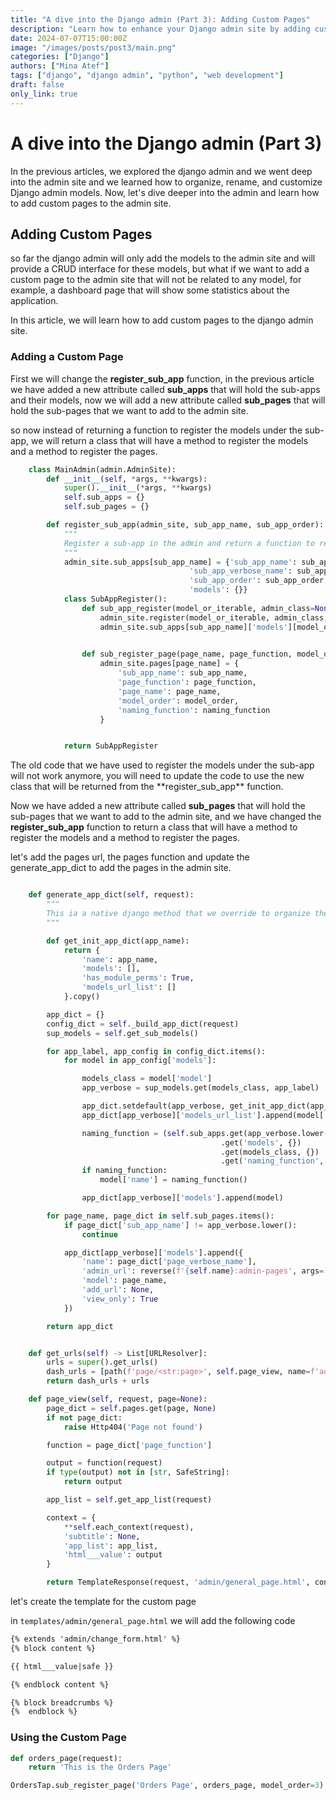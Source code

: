 ```yaml
---
title: "A dive into the Django admin (Part 3): Adding Custom Pages"
description: "Learn how to enhance your Django admin site by adding custom pages. This guide will walk you through the process of creating and integrating custom pages into the Django admin interface, providing a more tailored and functional admin experience."
date: 2024-07-07T15:00:00Z
image: "/images/posts/post3/main.png"
categories: ["Django"]
authors: ["Mina Atef"]
tags: ["django", "django admin", "python", "web development"]
draft: false
only_link: true
---
```


# A dive into the Django admin (Part 3)
In the previous articles, we explored the django admin and we went deep into the admin site and we learned how to organize, rename, and customize Django admin models. Now, let's dive deeper into the admin and learn how to add custom pages to the admin site.

## Adding Custom Pages
so far the django admin will only add the models to the admin site and will provide a CRUD interface for these models, but what if we want to add a custom page to the admin site that will not be related to any model, for example, a dashboard page that will show some statistics about the application.

In this article, we will learn how to add custom pages to the django admin site.

### Adding a Custom Page

First we will change the **register_sub_app** function, in the previous article we have added a new attribute called **sub_apps** that will hold the sub-apps and their models, now we will add a new attribute called **sub_pages** that will hold the sub-pages that we want to add to the admin site.

so now instead of returning a function to register the models under the sub-app, we will return a class that will have a method to register the models and a method to register the pages.

```python
    class MainAdmin(admin.AdminSite):
        def __init__(self, *args, **kwargs):
            super().__init__(*args, **kwargs)
            self.sub_apps = {}
            self.sub_pages = {}

        def register_sub_app(admin_site, sub_app_name, sub_app_order):
            """
            Register a sub-app in the admin and return a function to register models under this sub-app.
            """
            admin_site.sub_apps[sub_app_name] = {'sub_app_name': sub_app_name,
                                        'sub_app_verbose_name': sub_app_name.replace('_', ' ').title(),
                                        'sub_app_order': sub_app_order,
                                        'models': {}}
            class SubAppRegister():
                def sub_app_register(model_or_iterable, admin_class=None, model_order=None, naming_function=None, **options):
                    admin_site.register(model_or_iterable, admin_class, **options)
                    admin_site.sub_apps[sub_app_name]['models'][model_or_iterable] = {'model_order': model_order,
                                                                                'naming_function': naming_function}

                def sub_register_page(page_name, page_function, model_order=None, naming_function=None):
                    admin_site.pages[page_name] = {
                        'sub_app_name': sub_app_name,
                        'page_function': page_function,
                        'page_name': page_name,
                        'model_order': model_order,
                        'naming_function': naming_function
                    }


            return SubAppRegister
```
<Notice type="warning">
The old code that we have used to register the models under the sub-app will not work anymore, you will need to update the code to use the new class that will be returned from the **register_sub_app** function.
</Notice>

Now we have added a new attribute called **sub_pages** that will hold the sub-pages that we want to add to the admin site, and we have changed the **register_sub_app** function to return a class that will have a method to register the models and a method to register the pages.

let's add the pages url, the pages function and update the generate_app_dict to add the pages in the admin site.

```python

    def generate_app_dict(self, request):
        """
        This ia a native django method that we override to organize the admin list
        """

        def get_init_app_dict(app_name):
            return {
                'name': app_name,
                'models': [],
                'has_module_perms': True,
                'models_url_list': []
            }.copy()

        app_dict = {}
        config_dict = self._build_app_dict(request)
        sup_models = self.get_sub_models()

        for app_label, app_config in config_dict.items():
            for model in app_config['models']:

                models_class = model['model']
                app_verbose = sup_models.get(models_class, app_label)

                app_dict.setdefault(app_verbose, get_init_app_dict(app_verbose))
                app_dict[app_verbose]['models_url_list'].append(model['admin_url'])

                naming_function = (self.sub_apps.get(app_verbose.lower(), {})
                                               .get('models', {})
                                               .get(models_class, {})
                                               .get('naming_function', None))
                if naming_function:
                    model['name'] = naming_function()

                app_dict[app_verbose]['models'].append(model)

        for page_name, page_dict in self.sub_pages.items():
            if page_dict['sub_app_name'] != app_verbose.lower():
                continue

            app_dict[app_verbose]['models'].append({
                'name': page_dict['page_verbose_name'],
                'admin_url': reverse(f'{self.name}:admin-pages', args=[page_name]),
                'model': page_name,
                'add_url': None,
                'view_only': True
            })

        return app_dict


    def get_urls(self) -> List[URLResolver]:
        urls = super().get_urls()
        dash_urls = [path(f'page/<str:page>', self.page_view, name=f'admin-pages')]
        return dash_urls + urls

    def page_view(self, request, page=None):
        page_dict = self.pages.get(page, None)
        if not page_dict:
            raise Http404('Page not found')

        function = page_dict['page_function']

        output = function(request)
        if type(output) not in [str, SafeString]:
            return output

        app_list = self.get_app_list(request)

        context = {
            **self.each_context(request),
            'subtitle': None,
            'app_list': app_list,
            'html___value': output
        }

        return TemplateResponse(request, 'admin/general_page.html', context)
```

let's create the template for the custom page

in `templates/admin/general_page.html` we will add the following code

```html
{% extends 'admin/change_form.html' %}
{% block content %}

{{ html___value|safe }}

{% endblock content %}

{% block breadcrumbs %}
{%  endblock %}
```

### Using the Custom Page

```python
def orders_page(request):
    return 'This is the Orders Page'

OrdersTap.sub_register_page('Orders Page', orders_page, model_order=3)
```
